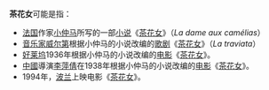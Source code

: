 '''茶花女'''可能是指：

* [[法国|法国]]作家[[小仲马|小仲马]]所写的一部[[小说|小说]]《[[茶花女|茶花女]]》（''La dame aux camélias''）
* [[音乐家|音乐家]][[威尔第|威尔第]]根据小仲马的小说改编的[[歌剧|歌剧]]《[[茶花女_(歌劇)|茶花女]]》（''La traviata''）
* [[好莱坞|好莱坞]]1936年根据小仲马的小说改编的[[电影|电影]]《[[茶花女_(1936年电影)|茶花女]]》。
* [[中國|中國]]導演[[李萍倩|李萍倩]]在1938年根据小仲马的小说改编的[[电影|电影]]《[[茶花女_(1938年电影)|茶花女]]》。
* 1994年，[[波兰|波兰]]上映电影《[[茶花女_(1994年电影)|茶花女]]》。
{{disambig|Cat=三字作品消歧义}}